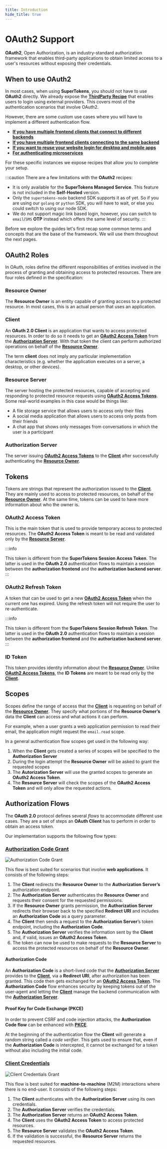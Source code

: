 ```yaml
---
title: Introduction 
hide_title: true
---
```


# OAuth2 Support 

**OAuth2**, Open Authorization, is an industry-standard authorization framework that enables third-party applications to obtain limited access to a user's resources without exposing their credentials.


## When to use OAuth2

In most cases, when using **SuperTokens**, you should not have to use **OAuth2** directly.
We already expose the **[ThirdParty Recipe](/docs/thirdparty/introduction)** that enables users to login using external providers. 
This covers most of the authentication scenarios that involve OAuth2. 

However, there are some custom use cases where you will have to implement a different authentication flow.

- **[If you have multiple frontend clients that connect to different backends](/docs/oauth/multiple-frontends-with-separate-backends)**
- **[If you have multiple frontend clients connecting to the same backend](/docs/oauth/multiple-frontends-with-a-single-backend)**
- **[If you want to reuse your website login for desktop and mobile apps](/docs/oauth/reuse-website-login)**
- **[For authenticating microservices](/docs/oauth/machine-to-machine-authentication)**

For these specific instances we expose recipes that allow you to complete your setup. 

:::caution
There are a few limitations with the **OAuth2** recipes:
- It is only available for the **SuperTokens Managed Service**. This feature is not included in the **Self-Hosted** version.
- Only the `supertokens-node` backend SDK supports it as of yet. So if you are using our `golang` or `python` SDK, you will have to wait, or else you could switch to using our node SDK.
- We do not support magic link based login, however, you can switch to `email`/`SMS` **OTP** instead which offers the same level of security.
:::

Before we explore the guides let's first recap some common terms and concepts that are the base of the framework.
We will use them throughout the next pages.

## OAuth2 Roles

In OAuth, roles define the different responsibilities of entities involved in the process of granting and obtaining access to protected resources.
There are four roles defined in the specification:

### Resource Owner

The **Resource Owner** is an entity capable of granting access to a protected resource.
In most cases, this is an actual person that uses an application.

### Client

An **OAuth 2.0 Client** is an application that wants to access protected resources.
In order to do so it needs to get an [**OAuth2 Access Token**](#oauth2-access-token) from the [**Authorization Server**](#authorization-server). 
With that token the client can perform authorized operations on behalf of the [**Resource Owner**](#resource-owner).

The term **client** does not imply any particular implementation characteristics (e.g. whether the application executes on a server, a desktop, or other devices).

### Resource Server

The server hosting the protected resources, capable of accepting and responding to protected resource requests using [**OAuth2 Access Tokens**](#oauth2-access-tokens).
Some real-world examples in this case would be things like:
- A file storage service that allows users to access only their files
- A social media application that allows users to access only posts from their friends
- A chat app that shows only messages from conversations in which the user is a participant

### Authorization Server

The server issuing [**OAuth2 Access Tokens**](#oauth2-access-tokens) to the [**Client**](#client) after successfully authenticating the [**Resource Owner**](#resource-owner).

## Tokens

Tokens are strings that represent the authorization issued to the [**Client**](#client).
They are mainly used to access to protected resources, on behalf of the [**Resource Owner**](#resource-owner).
At the same time, tokens can be used to have more information about who the owner is.


### OAuth2 Access Token

This is the main token that is used to provide temporary access to protected resources.
The **OAuth2 Access Token** is meant to be read and validated only by the [**Resource Server**](#resource-server).

:::info

This token is different from the **SuperTokens Session Access Token**.
The latter is used in the **OAuth 2.0** authentication flows to maintain a session between the **authorization frontend** and the **authorization backend server**. 
:::

### OAuth2 Refresh Token

A token that can be used to get a new [**OAuth2 Access Token**](#oauth2-access-token) when the current one has expired.
Using the refresh token will not require the user to re-authenticate.

:::info

This token is different from the **SuperTokens Session Refresh Token**.
The latter is used in the **OAuth 2.0** authentication flows to maintain a session between the **authorization frontend** and the **authorization backend server**. 
:::

### ID Token

This token provides identity information about the [**Resource Owner**](#resource-owner).
Unlike [**OAuth2 Access Tokens**](/#oauth2-access-token), the **ID Tokens** are meant to be read only by the [**Client**](#client).

## Scopes

Scopes define the range of access that the [**Client**](#client) is requesting on behalf of the [**Resource Owner**](#resource-owner).
They specify what portions of the **Resource Owner’s** data the **Client** can access and what actions it can perform.

For example, when a user grants a web application permission to read their email, the application might request the `email.read` scope.

In a general authentication flow scopes get used in the following way:
1. When the **Client** gets created a series of scopes will be specified to the **Authorization Server**
2. During the login attempt the **Resource Owner** will be asked to grant the requested scopes
3. The **Autorization Server** will use the granted scopes to generate an **OAuth2 Access Token**.
4. The **Resource Server** will check the scopes of the **OAuth2 Access Token** and will only allow the requested actions.



## Authorization Flows

The **OAuth 2.0** protocol defines several *flows* to accommodate different use cases.
They are a set of steps an **OAuth Client** has to perform in order to obtain an access token.

Our implementation supports the following flow types:

### [Authorization Code Grant](https://oauth.net/2/grant-types/authorization-code/)

<img src="/img/oauth/authorization-code-flow.png" alt="Authorization Code Grant"/>

This flow is best suited for scenarios that involve **web applications**.
It consists of the following steps:
1. The **Client** redirects the **Resource Owner** to the **Authorization Server’s** authorization endpoint.
2. The **Authorization Server** authenticates the **Resource Owner** and requests their consent for the requested permissions.
3. If the **Resource Owner** grants permission, the **Authorization Server** redirects their browser back to the specified **Redirect URI** and includes an **Authorization Code** as a query parameter.
4. The **Client** then sends a request to the **Authorization Server**’s token endpoint, including the **Authorization Code**.
5. The **Authorization Server** verifies the information sent by the **Client** and, if valid, issues an **OAuth2 Access Token**.
6. The token can now be used to make requests to the **Resource Server** to access the protected resources on behalf of the **Resource Owner**. 

#### Authorization Code

An **Authorization Code** is a short-lived code that the [**Authorization Server**](/#authorization-server) provides to the [**Client**](/#client), via a **Redirect URI**, after authorization has been granted.
This code then gets exchanged for an [**OAuth2 Access Token**](/#oauth2-access-token). 
The **Authorization Code** flow enhances security by keeping tokens out of the user-agent and letting the [**Client**](/#client) manage the backend communication with the [**Authorization Server**](/#authorization-server).

#### Proof Key for Code Exchange (PKCE)

In order to prevent CSRF and code injection attacks, the **Authorization Code flow** can be enhanced with [**PKCE**](https://oauth.net/2/pkce/).

At the beginning of the authentication flow the **Client** will generate a random string called a *code verifier*.
This gets used to ensure that, even if the **Authorization Code** is intercepted, it cannot be exchanged for a token without also including the initial code.


### [Client Credentials](https://oauth.net/2/grant-types/client-credentials/)

<img src="/img/oauth/client-credentials-flow.png" alt="Client Credentials Grant"/>

This flow is best suited for **machine-to-machine** (M2M) interactions where there is no end-user.
It consists of the following steps:
1. The **Client** authenticates with the **Authorization Server** using its own credentials.
2. The **Authorization Server** verifies the credentials. 
3. The **Authorization Server** returns an **OAuth2 Access Token**.
4. The **Client** uses the **OAuth2 Access Token** to access protected resources.
5. The **Resource Server** validates the **OAuth2 Access Token**.
6. If the validation is successful, the **Resource Server** returns the requested resources.





